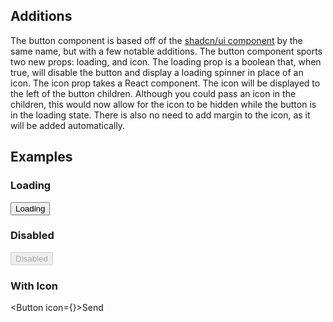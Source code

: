 
## Additions
The button component is based off of the [shadcn/ui component](https://ui.shadcn.com/docs/components/button) by the same name, but with a few notable additions. The button component sports two new props: loading, and icon. The loading prop is a boolean that, when true, will disable the button and display a loading spinner in place of an icon. The icon prop takes a React component. The icon will be displayed to the left of the button children. Although you could pass an icon in the children, this would now allow for the icon to be hidden while the button is in the loading state. There is also no need to add margin to the icon, as it will be added automatically.

## Examples

### Loading
<Example><Button loading>Loading</Button></Example>

### Disabled
<Example><Button disabled>Disabled</Button></Example>

### With Icon
<Example><Button icon={<IconSend />}>Send</Button></Example>